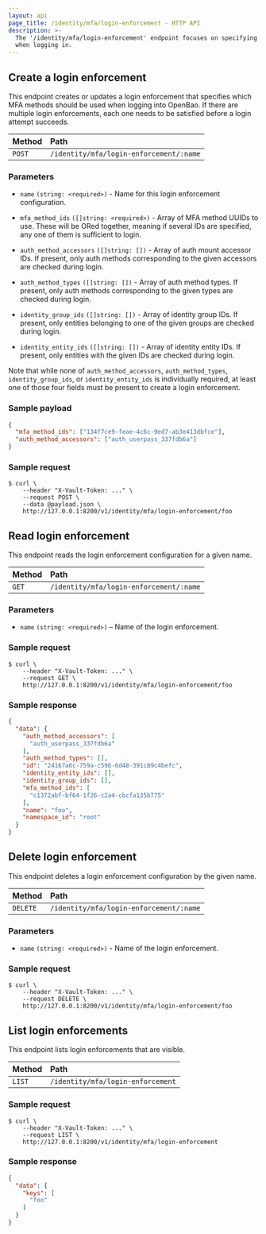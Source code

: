 ```yaml
---
layout: api
page_title: /identity/mfa/login-enforcement - HTTP API
description: >-
  The '/identity/mfa/login-enforcement' endpoint focuses on specifying which MFA methods should be used
  when logging in.
---
```


## Create a login enforcement

This endpoint creates or updates a login enforcement that specifies which MFA methods should be used when logging into
OpenBao. If there are multiple login enforcements, each one needs to be satisfied before a login attempt  succeeds.

| Method | Path                                    |
| :----- |:----------------------------------------|
| `POST` | `/identity/mfa/login-enforcement/:name` |

### Parameters

- `name` `(string: <required>)` - Name for this login enforcement configuration.

- `mfa_method_ids` `([]string: <required>)` - Array of MFA method UUIDs to use. These will be ORed together, meaning
if several IDs are specified, any one of them is sufficient to login.

- `auth_method_accessors` `([]string: [])` - Array of auth mount accessor IDs. If present, only auth methods
corresponding to the given accessors are checked during login.

- `auth_method_types` `([]string: [])` - Array of auth method types. If present, only auth methods
corresponding to the given types are checked during login.

- `identity_group_ids` `([]string: [])` - Array of identity group IDs. If present, only entities belonging
to one of the given groups are checked during login.

- `identity_entity_ids` `([]string: [])` - Array of identity entity IDs. If present, only entities with the given IDs are checked during login.

Note that while none of `auth_method_accessors`, `auth_method_types`, `identity_group_ids`, or `identity_entity_ids` is
individually required, at least one of those four fields must be present to create a login enforcement.

### Sample payload

```json
{
  "mfa_method_ids": ["134f7ce9-feae-4c6c-9ed7-ab3e413dbfce"],
  "auth_method_accessors": ["auth_userpass_337fdb6a"]
}
```

### Sample request

```shell-session
$ curl \
    --header "X-Vault-Token: ..." \
    --request POST \
    --data @payload.json \
    http://127.0.0.1:8200/v1/identity/mfa/login-enforcement/foo
```

## Read login enforcement

This endpoint reads the login enforcement configuration for a given name.

| Method | Path                                    |
| :----- |:----------------------------------------|
| `GET`  | `/identity/mfa/login-enforcement/:name` |

### Parameters

- `name` `(string: <required>)` – Name of the login enforcement.

### Sample request

```shell-session
$ curl \
    --header "X-Vault-Token: ..." \
    --request GET \
    http://127.0.0.1:8200/v1/identity/mfa/login-enforcement/foo

```

### Sample response

```json
{
  "data": {
    "auth_method_accessors": [
      "auth_userpass_337fdb6a"
    ],
    "auth_method_types": [],
    "id": "24167a6c-759a-c596-6d48-391c89c4befc",
    "identity_entity_ids": [],
    "identity_group_ids": [],
    "mfa_method_ids": [
      "c1372abf-bf64-1f26-c2a4-cbcfa135b775"
    ],
    "name": "foo",
    "namespace_id": "root"
  }
}
```

## Delete login enforcement

This endpoint deletes a login enforcement configuration by the given name.

| Method   | Path                                    |
| :------- |:----------------------------------------|
| `DELETE` | `/identity/mfa/login-enforcement/:name` |

### Parameters

- `name` `(string: <required>)` - Name of the login enforcement.

### Sample request

```shell-session
$ curl \
    --header "X-Vault-Token: ..." \
    --request DELETE \
    http://127.0.0.1:8200/v1/identity/mfa/login-enforcement/foo

```

## List login enforcements

This endpoint lists login enforcements that are visible.

| Method | Path                              |
|:-------|:----------------------------------|
| `LIST` | `/identity/mfa/login-enforcement` |

### Sample request

```shell-session
$ curl \
    --header "X-Vault-Token: ..." \
    --request LIST \
    http://127.0.0.1:8200/v1/identity/mfa/login-enforcement

```

### Sample response

```json
{
  "data": {
    "keys": [
      "foo"
    ]
  }
}
```
